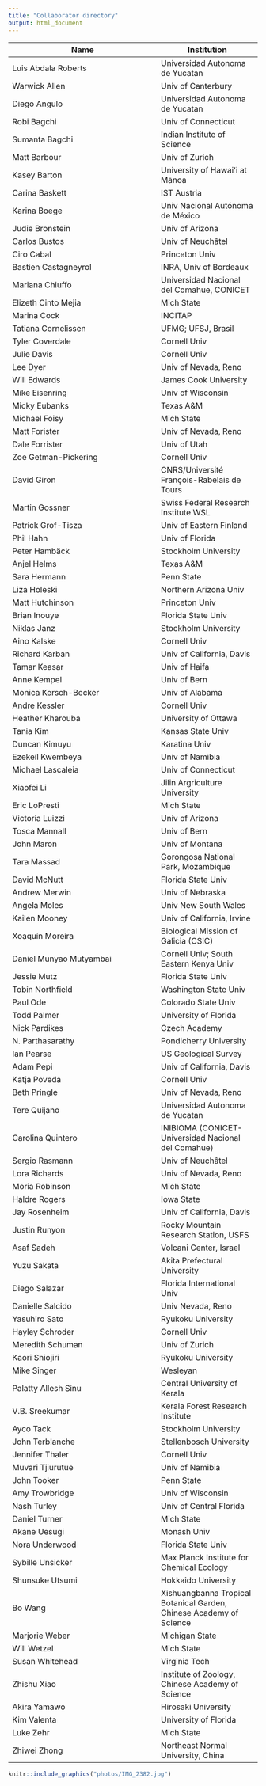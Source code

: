 ```yaml
---
title: "Collaborator directory"
output: html_document
---
```


Name                     | Institution
-------------------------|-----------------
Luis	Abdala Roberts | 	Universidad Autonoma de Yucatan
Warwick	Allen	 | 	Univ of Canterbury
Diego	Angulo | 		Universidad Autonoma de Yucatan
Robi	Bagchi | 		Univ of Connecticut
Sumanta	Bagchi	 | 	Indian Institute of Science
Matt	Barbour	 | 	Univ of Zurich
Kasey	Barton | 		University of Hawaiʻi at Mānoa
Carina	Baskett	 | 	IST Austria
Karina	Boege	 | 	Univ Nacional Autónoma de México
Judie	Bronstein	 | 	Univ of Arizona
Carlos	Bustos | 		Univ of Neuchâtel
Ciro	Cabal	 | 	Princeton Univ
Bastien	Castagneyrol | 		INRA, Univ of Bordeaux
Mariana	Chiuffo	 | 	Universidad Nacional del Comahue, CONICET
Elizeth	Cinto Mejia	 | 	Mich State
Marina	Cock	 | 	INCITAP
Tatiana	Cornelissen	 | 	UFMG; UFSJ, Brasil
Tyler	Coverdale	 | 	Cornell Univ
Julie	Davis | 		Cornell Univ
Lee	Dyer	 | 	Univ of Nevada, Reno
Will	Edwards	 | 	James Cook University
Mike	Eisenring	 | 	Univ of Wisconsin
Micky	Eubanks	 | 	Texas A&M
Michael	Foisy | 		Mich State
Matt	Forister	 | 	Univ of Nevada, Reno
Dale	Forrister	 | 	Univ of Utah
Zoe	Getman-Pickering | 		Cornell Univ
David	Giron	 | 	CNRS/Université François-Rabelais de Tours
Martin	Gossner | 		Swiss Federal Research Institute WSL
Patrick	Grof-Tisza | 		Univ of Eastern Finland
Phil	Hahn | 		Univ of Florida
Peter	Hambäck	 | 	Stockholm University
Anjel	Helms | 		Texas A&M
Sara	Hermann	 | 	Penn State
Liza	Holeski	 | 	Northern Arizona Univ
Matt	Hutchinson | 		Princeton Univ
Brian	Inouye | 		Florida State Univ
Niklas	Janz	 | 	Stockholm University
Aino	Kalske	 | 	Cornell Univ
Richard	Karban | 		Univ of California, Davis
Tamar	Keasar | 		Univ of Haifa
Anne	Kempel | 		Univ of Bern
Monica	Kersch-Becker | 		Univ of Alabama
Andre	Kessler | 		Cornell Univ
Heather	Kharouba | 		University of Ottawa
Tania	Kim	 | 	Kansas State Univ
Duncan	Kimuyu	 | 	Karatina Univ
Ezekeil	Kwembeya | 		Univ of Namibia
Michael	Lascaleia	 | 	Univ of Connecticut
Xiaofei	Li | 		Jilin Argriculture University
Eric	LoPresti | 		Mich State
Victoria	Luizzi | 		Univ of Arizona
Tosca	Mannall	 | 	Univ of Bern
John	Maron	 | 	Univ of Montana
Tara	Massad | 		Gorongosa National Park, Mozambique
David	McNutt	 | 	Florida State Univ
Andrew	Merwin	 | 	Univ of Nebraska
Angela	Moles	 | 	Univ New South Wales
Kailen	Mooney | 		Univ of California, Irvine
Xoaquín	Moreira	 | 	Biological Mission of Galicia (CSIC)
Daniel Munyao	Mutyambai | 		Cornell Univ; South Eastern Kenya Univ
Jessie	Mutz | 		Florida State Univ
Tobin	Northfield	 | 	Washington State Univ
Paul	Ode	 | 	Colorado State Univ
Todd	Palmer | 		University of Florida
Nick	Pardikes | 		Czech Academy
N.	Parthasarathy	 | 	Pondicherry University
Ian	Pearse | 		US Geological Survey
Adam	Pepi | 		Univ of California, Davis
Katja	Poveda	 | 	Cornell Univ
Beth	Pringle	 | 	Univ of Nevada, Reno
Tere	Quijano | 		Universidad Autonoma de Yucatan
Carolina	Quintero | 		INIBIOMA (CONICET-Universidad Nacional del Comahue)
Sergio	Rasmann	 | 	Univ of Neuchâtel
Lora	Richards | 		Univ of Nevada, Reno
Moria	Robinson | 		Mich State
Haldre	Rogers | 		Iowa State
Jay	Rosenheim	 | 	Univ of California, Davis
Justin	Runyon | 		Rocky Mountain Research Station, USFS
Asaf	Sadeh	 | 	Volcani Center, Israel
Yuzu	Sakata | 		Akita Prefectural University
Diego	Salazar	 | 	Florida International Univ
Danielle	Salcido | 		Univ Nevada, Reno
Yasuhiro	Sato | 		Ryukoku University
Hayley	Schroder | 		Cornell Univ
Meredith	Schuman	 | 	Univ of Zurich
Kaori	Shiojiri	 | 	Ryukoku University
Mike	Singer	 | 	Wesleyan
Palatty Allesh	Sinu | 		Central University of Kerala
V.B.	Sreekumar	 | 	Kerala Forest Research Institute
Ayco	Tack	 | 	Stockholm University
John	Terblanche | 		Stellenbosch University
Jennifer	Thaler | 		Cornell Univ
Muvari	Tjiurutue	 | 	Univ of Namibia
John	Tooker | 		Penn State
Amy	Trowbridge | 		Univ of Wisconsin
Nash	Turley	 | 	Univ of Central Florida
Daniel	Turner	 | 	Mich State
Akane	Uesugi | 		Monash Univ
Nora	Underwood	 | 	Florida State Univ
Sybille	Unsicker | 		Max Planck Institute for Chemical Ecology
Shunsuke	Utsumi | 		Hokkaido University
Bo	Wang | 		Xishuangbanna Tropical Botanical Garden, Chinese Academy of Science
Marjorie	Weber	 | 	Michigan State
Will	Wetzel	 | 	Mich State
Susan	Whitehead	 | 	Virginia Tech
Zhishu	Xiao | 		Institute of Zoology, Chinese Academy of Science
Akira	Yamawo | 		Hirosaki University
Kim	Valenta	 | 	University of Florida
Luke	Zehr	 | 	Mich State
Zhiwei	Zhong	 | 	Northeast Normal University, China


```r
knitr::include_graphics("photos/IMG_2382.jpg")
```